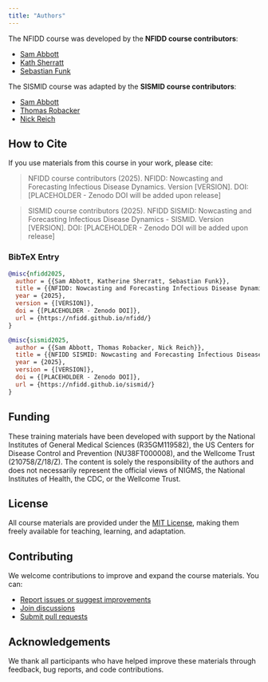 ```yaml
---
title: "Authors"
---
```


The NFIDD course was developed by the **NFIDD course contributors**:

- [Sam Abbott](https://github.com/seabbs)
- [Kath Sherratt](https://github.com/kathsherratt)
- [Sebastian Funk](https://github.com/sbfnk)

The SISMID course was adapted by the **SISMID course contributors**:

- [Sam Abbott](https://github.com/seabbs)
- [Thomas Robacker](https://github.com/trobacker)
- [Nick Reich](https://github.com/nickreich)

## How to Cite

If you use materials from this course in your work, please cite:

> NFIDD course contributors (2025). NFIDD: Nowcasting and Forecasting Infectious Disease Dynamics. Version [VERSION]. DOI: [PLACEHOLDER - Zenodo DOI will be added upon release]

> SISMID course contributors (2025). NFIDD SISMID: Nowcasting and Forecasting Infectious Disease Dynamics - SISMID. Version [VERSION]. DOI: [PLACEHOLDER - Zenodo DOI will be added upon release]

### BibTeX Entry

```bibtex
@misc{nfidd2025,
  author = {{Sam Abbott, Katherine Sherratt, Sebastian Funk}},
  title = {{NFIDD: Nowcasting and Forecasting Infectious Disease Dynamics}},
  year = {2025},
  version = {[VERSION]},
  doi = {[PLACEHOLDER - Zenodo DOI]},
  url = {https://nfidd.github.io/nfidd/}
}
```

```bibtex
@misc{sismid2025,
  author = {{Sam Abbott, Thomas Robacker, Nick Reich}},
  title = {{NFIDD SISMID: Nowcasting and Forecasting Infectious Disease Dynamics - SISMID}},
  year = {2025},
  version = {[VERSION]},
  doi = {[PLACEHOLDER - Zenodo DOI]},
  url = {https://nfidd.github.io/sismid/}
}
```

## Funding

These training materials have been developed with support by the National Institutes of General Medical Sciences (R35GM119582), the US Centers for Disease Control and Prevention (NU38FT000008), and the Wellcome Trust (210758/Z/18/Z). The content is solely the responsibility of the authors and does not necessarily represent the official views of NIGMS, the National Institutes of Health, the CDC, or the Wellcome Trust.

## License

All course materials are provided under the [MIT License](https://opensource.org/licenses/MIT), making them freely available for teaching, learning, and adaptation.

## Contributing

We welcome contributions to improve and expand the course materials.
You can:

- [Report issues or suggest improvements](https://github.com/nfidd/nfidd/issues)
- [Join discussions](https://github.com/nfidd/nfidd/discussions)
- [Submit pull requests](https://github.com/nfidd/nfidd/pulls)

## Acknowledgements

We thank all participants who have helped improve these materials through feedback, bug reports, and code contributions.
